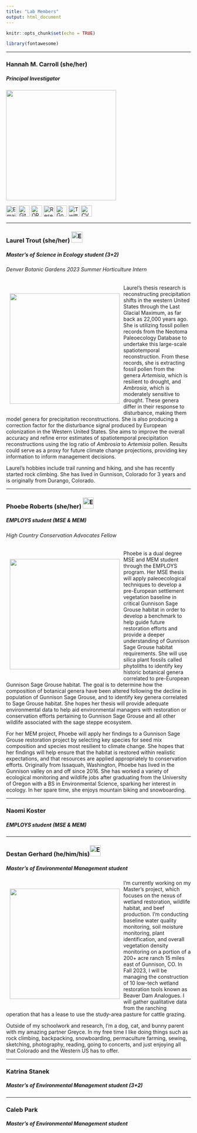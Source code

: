 ```yaml
---
title: "Lab Members"
output: html_document
---
```


```r
knitr::opts_chunk$set(echo = TRUE)
```

```r
library(fontawesome)
```

------------------------------------------------------------------------

### Hannah M. Carroll (she/her)

##### Principal Investigator

![](images/ANf_H3th_400x400.jpg){width="300"}

[![Email](envelope-solid.svg){width="30"}](mailto:hcarroll@western.edu) [![GitHub](github.svg){width="30"}](https://github.com/hannahcarroll) [![ORCiD](orcid.svg){width="30"}](https://orcid.org/0000-0003-3343-3358) [![Research Gate](researchgate.svg){width="30"}](https://www.researchgate.net/profile/Hannah-Carroll-7) [![Google Scholar](google.svg){width="30"}](https://scholar.google.com/citations?user=rzsu0zoAAAAJ&hl=en&authuser=4) [![Twitter](twitter.svg){width="30"}](https://twitter.com/hmcarro) [![CV](cv-icon-10.png){width="30"}](CV_web.html)

------------------------------------------------------------------------

### Laurel Trout (she/her) [![Email](envelope-solid.svg){width="30"}](mailto:laurel.trout@western.edu)

##### Master's of Science in Ecology student (3+2)

###### Denver Botanic Gardens 2023 Summer Horticulture Intern

<div style= "float:left;position: relative; top: 0px; padding: 10px">
![](images/LaurelTrout.jpg){width="300"} 
</div>

Laurel's thesis research is reconstructing precipitation shifts in the western United States through the Last Glacial Maximum, as far back as 22,000 years ago. She is utilizing fossil pollen records from the Neotoma Paleoecology Database to undertake this large-scale spatiotemporal reconstruction. From these records, she is extracting fossil pollen from the genera *Artemisia*, which is resilient to drought, and *Ambrosia*, which is moderately sensitive to drought. These genera differ in their response to disturbance, making them model genera for precipitation reconstructions. She is also producing a correction factor for the disturbance signal produced by European colonization in the Western United States. She aims to improve the overall accuracy and refine error estimates of spatiotemporal precipitation reconstructions using the log ratio of *Ambrosia* to *Artemisia* pollen. Results could serve as a proxy for future climate change projections, providing key information to inform management decisions.

Laurel's hobbies include trail running and hiking, and she has recently started rock climbing. She has lived in Gunnison, Colorado for 3 years and is originally from Durango, Colorado.

------------------------------------------------------------------------

### Phoebe Roberts (she/her) [![Email](envelope-solid.svg){width="30"}](mailto:phoebe.roberts@western.edu)

##### EMPLOYS student (MSE & MEM)

###### High Country Conservation Advocates Fellow

<div style= "float:left;position: relative; top: 0px; padding: 10px">
![](images/PhoebeRoberts.jpg){width="300"}  

</div>

Phoebe is a dual degree MSE and MEM student through the EMPLOYS program. Her MSE thesis will apply paleoecological techniques to develop a pre-European settlement vegetation baseline in critical Gunnison Sage Grouse habitat in order to develop a benchmark to help guide future restoration efforts and provide a deeper understanding of Gunnison Sage Grouse habitat requirements. She will use silica plant fossils called phytoliths to identify key historic botanical genera correlated to pre-European Gunnison Sage Grouse habitat. The goal is to determine how the composition of botanical genera have been altered following the decline in population of Gunnison Sage Grouse, and to identify key genera correlated to Sage Grouse habitat. She hopes her thesis will provide adequate environmental data to help aid environmental managers with restoration or conservation efforts pertaining to Gunnison Sage Grouse and all other wildlife associated with the sage steppe ecosystem.  

For her MEM project, Phoebe will apply her findings to a Gunnison Sage Grouse restoration project by selecting key species for seed mix composition and species most resilient to climate change. She hopes that her findings will help ensure that the habitat is restored within realistic expectations, and that resources are applied appropriately to conservation efforts.
Originally from Issaquah, Washington, Phoebe has lived in the Gunnison valley on and off since 2016. She has worked a variety of ecological monitoring and wildlife jobs after graduating from the University of Oregon with a BS in Environmental Science, sparking her interest in ecology. In her spare time, she enjoys mountain biking and snowboarding.

------------------------------------------------------------------------

### Naomi Koster

##### EMPLOYS student (MSE & MEM)

------------------------------------------------------------------------

### Destan Gerhard (he/him/his)[![Email](envelope-solid.svg){width="30"}](mailto:destan.gerhard@western.edu)

##### Master's of Environmental Management student

<div style= "float:left;position: relative; top: 0px; padding: 10px">
![](images/destangerhard.png){width="300"}  
</div>

I’m currently working on my Master’s project, which focuses on the nexus of wetland restoration, wildlife habitat, and beef production. I’m conducting baseline water quality monitoring, soil moisture monitoring, plant identification, and overall vegetation density monitoring on a portion of a 200+ acre ranch 15 miles east of Gunnison, CO. In Fall 2023, I will be managing the construction of 10 low-tech wetland restoration tools known as Beaver Dam Analogues. I will gather qualitative data from the ranching operation that has a lease to use the study-area pasture for cattle grazing.

Outside of my schoolwork and research, I’m a dog, cat, and bunny parent with my amazing partner Greyce. In my free time I like doing things such as rock climbing, backpacking, snowboarding, permaculture farming, sewing, sketching, photography, reading, going to concerts, and just enjoying all that Colorado and the Western US has to offer.  

------------------------------------------------------------------------

### Katrina Stanek

##### Master's of Environmental Management student (3+2)

------------------------------------------------------------------------

### Caleb Park

##### Master's of Environmental Management student
